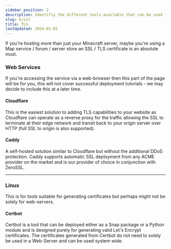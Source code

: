 ```yaml
---
sidebar_position: 2
description: Identifiy the different tools available that can be used to help you deploy SSL certificates.
slug: h/ssl
title: TLS
lastUpdated: 2024-01-01
---
```



If you're hosting more than just your Minecraft server, maybe you're using a Map service / forum / server store an SSL / TLS certificate is an absolute must.

### Web Services

If you're accessing the service via a web-browser then this part of the page will be for you, this will not cover successful deployment tutorials - we may decide to include this at a later time.

#### Cloudflare

This is the easiest solution to adding TLS capabilities to your website as Cloudflare can operate as a reverse proxy for the traffic allowing the SSL to terminate at their edge network and transit back to your origin server over HTTP (full SSL to origin is also supported).

<LinkCard
  title="Cloudflare"
  description="Make employees, applications and networks faster and more secure everywhere, while reducing complexity and cost."
  href="https://cloudflare.com"
/>

#### Caddy

A self-hosted solution similar to Cloudflare but without the additional DDoS protection. Caddy supports automatic SSL deployment from any ACME provider on the market and is our provider of choice in conjunction with ZeroSSL.

<LinkCard
  title="Caddy"
  description="Caddy is a powerful, enterprise-ready, open source web server with automatic HTTPS written in Go"
  href="https://caddyserver.com"
/>

---

### Linux

This is for tools suitable for generating certificates but perhaps might not be solely for web-servers.

#### Certbot

Certbot is a tool that can be deployed either as a Snap package or a Python module and is designed purely for generating valid Let's Encrypt certificates. The certificates generated from Certbot do not need to solely be used in a Web-Server and can be used system wide.

<LinkCard
  title="Certbot"
  description="Certbot is EFF's tool to obtain certs from Let's Encrypt and (optionally) auto-enable HTTPS on your server. It can also act as a client for any other CA that uses the ACME protocol."
  href="https://certbot.eff.org/"
/>
